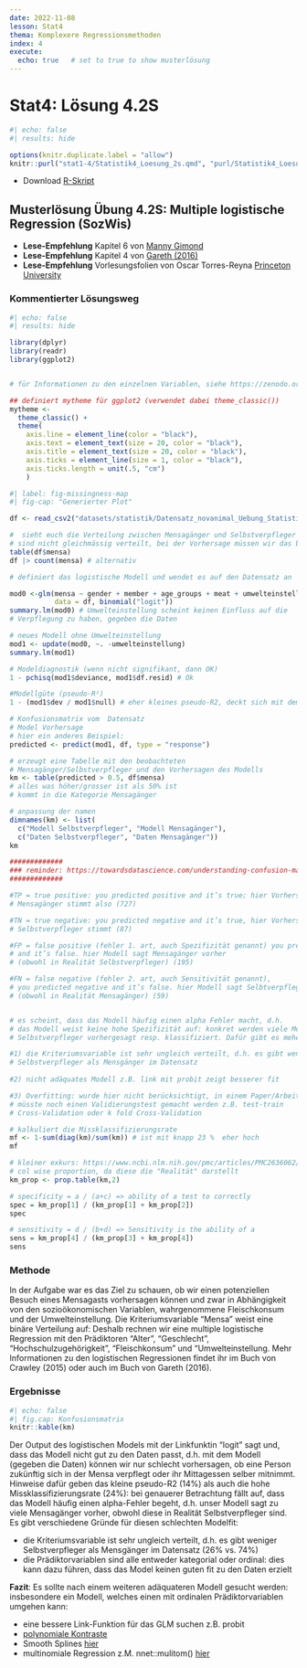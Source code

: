```yaml
---
date: 2022-11-08
lesson: Stat4
thema: Komplexere Regressionsmethoden
index: 4
execute: 
  echo: true   # set to true to show musterlösung
---
```


# Stat4: Lösung 4.2S


```r
#| echo: false
#| results: hide

options(knitr.duplicate.label = "allow")
knitr::purl("stat1-4/Statistik4_Loesung_2s.qmd", "purl/Statistik4_Loesung_2s.R", documentation = 0)


```



- Download [R-Skript](../purl/Statistik4_Loesung_2s.R) 

## Musterlösung Übung 4.2S: Multiple logistische Regression (SozWis)

- **Lese-Empfehlung** Kapitel 6 von [Manny Gimond]( https://mgimond.github.io/Stats-in-R/Logistic.html)
- **Lese-Empfehlung** Kapitel 4 von [Gareth (2016)](http://faculty.marshall.usc.edu/gareth-james/ISL/ISLR%20Seventh%20Printing.pdf)
- **Lese-Empfehlung** Vorlesungsfolien von Oscar Torres-Reyna [Princeton University](https://www.princeton.edu/~otorres/LogitR101.pdf)

### Kommentierter Lösungsweg
```r
#| echo: false
#| results: hide

library(dplyr)
library(readr)
library(ggplot2)


# für Informationen zu den einzelnen Variablen, siehe https://zenodo.org/record/3554884/files/2020_ZHAW_vonRickenbach_Variablen_cleaned_recoded_survey_dataset_anonym_NOVANIMAL.pdf?download=1

## definiert mytheme für ggplot2 (verwendet dabei theme_classic())
mytheme <- 
  theme_classic() + 
  theme(
    axis.line = element_line(color = "black"), 
    axis.text = element_text(size = 20, color = "black"), 
    axis.title = element_text(size = 20, color = "black"), 
    axis.ticks = element_line(size = 1, color = "black"), 
    axis.ticks.length = unit(.5, "cm")
    )
```

```r
#| label: fig-missingness-map
#| fig-cap: "Generierter Plot"

df <- read_csv2("datasets/statistik/Datensatz_novanimal_Uebung_Statistik4.2.csv")

#  sieht euch die Verteilung zwischen Mensagänger und Selbstverpfleger an
# sind nicht gleichmässig verteilt, bei der Vorhersage müssen wir das berücksichtigen
table(df$mensa) 
df |> count(mensa) # alternativ

# definiert das logistische Modell und wendet es auf den Datensatz an

mod0 <-glm(mensa ~ gender + member + age_groups + meat + umwelteinstellung, 
           data = df, binomial("logit"))
summary.lm(mod0) # Umwelteinstellung scheint keinen Einfluss auf die 
# Verpflegung zu haben, gegeben die Daten

# neues Modell ohne Umwelteinstellung
mod1 <- update(mod0, ~. -umwelteinstellung)
summary.lm(mod1)

# Modeldiagnostik (wenn nicht signifikant, dann OK)
1 - pchisq(mod1$deviance, mod1$df.resid) # Ok

#Modellgüte (pseudo-R²)
1 - (mod1$dev / mod1$null) # eher kleines pseudo-R2, deckt sich mit dem R-Squared aus dem obigen output summary.lm()

# Konfusionsmatrix vom  Datensatz
# Model Vorhersage
# hier ein anderes Beispiel: 
predicted <- predict(mod1, df, type = "response")

# erzeugt eine Tabelle mit den beobachteten
# Mensagänger/Selbstverpfleger und den Vorhersagen des Modells
km <- table(predicted > 0.5, df$mensa) 
# alles was höher/grosser ist als 50% ist 
# kommt in die Kategorie Mensagänger

# anpassung der namen
dimnames(km) <- list(
  c("Modell Selbstverpfleger", "Modell Mensagänger"),
  c("Daten Selbstverpfleger", "Daten Mensagänger"))
km

#############
### reminder: https://towardsdatascience.com/understanding-confusion-matrix-a9ad42dcfd62
#############

#TP = true positive: you predicted positive and it’s true; hier Vorhersage 
# Mensagänger stimmt also (727)

#TN = true negative: you predicted negative and it’s true, hier Vorhersage der 
# Selbstverpfleger stimmt (87)

#FP = false positive (fehler 1. art, auch Spezifizität genannt) you predicted 
# and it’s false. hier Modell sagt Mensagänger vorher 
# (obwohl in Realität Selbstverpfleger) (195)

#FN = false negative (fehler 2. art, auch Sensitivität genannt), 
# you predicted negative and it’s false. hier Modell sagt Selbtverpfleger vorher 
# (obwohl in Realität Mensagänger) (59)


# es scheint, dass das Modell häufig einen alpha Fehler macht, d.h.  
# das Modell weist keine hohe Spezifizität auf: konkret werden viele Mensagänger als 
# Selbstverpfleger vorhergesagt resp. klassifiziert. Dafür gibt es mehere Gründe: 

#1) die Kriteriumsvariable ist sehr ungleich verteilt, d.h. es gibt weniger
# Selbstverpfleger als Mensgänger im Datensatz 
 
#2) nicht adäquates Modell z.B. link mit probit zeigt besserer fit

#3) Overfitting: wurde hier nicht berücksichtigt, in einem Paper/Arbeit 
# müsste noch einen Validierungstest gemacht werden z.B. test-train 
# Cross-Validation oder k fold Cross-Validation 

# kalkuliert die Missklassifizierungsrate 
mf <- 1-sum(diag(km)/sum(km)) # ist mit knapp 23 %  eher hoch
mf

# kleiner exkurs: https://www.ncbi.nlm.nih.gov/pmc/articles/PMC2636062/
# col wise proportion, da diese die "Realität" darstellt
km_prop <- prop.table(km,2)

# specificity = a / (a+c) => ability of a test to correctly 
spec = km_prop[1] / (km_prop[1] + km_prop[2])
spec

# sensitivity = d / (b+d) => Sensitivity is the ability of a 
sens = km_prop[4] / (km_prop[3] + km_prop[4])
sens
```

### Methode

In der Aufgabe war es das Ziel zu schauen, ob wir einen potenziellen Besuch eines Mensagasts vorhersagen können und zwar in Abhängigkeit von den sozioökonomischen Variablen, wahrgenommene Fleischkonsum und der Umwelteinstellung. Die Kriteriumsvariable "Mensa" weist eine binäre Verteilung auf: Deshalb rechnen wir eine multiple logistische Regression mit den Prädiktoren “Alter”, “Geschlecht”, “Hochschulzugehörigkeit”, "Fleischkonsum" und "Umwelteinstellung. Mehr Informationen zu den logistischen Regressionen findet ihr im Buch von Crawley (2015) oder auch im Buch von Gareth (2016).

### Ergebnisse
```r

#| echo: false
#| fig.cap: Konfusionsmatrix
knitr::kable(km)
```

Der Output des logistischen Models mit der Linkfunktin "logit" sagt und, dass das Modell nicht gut zu den Daten passt, d.h. mit dem Modell (gegeben die Daten) können wir nur schlecht vorhersagen, ob eine Person zukünftig sich in der Mensa verpflegt oder ihr Mittagessen selber mitnimmt. Hinweise dafür geben das kleine pseudo-R2 (14%) als auch die hohe Missklassifizierungsrate (24%): bei genauerer Betrachtung fällt auf, dass das Modell häufig einen alpha-Fehler begeht, d.h. unser Modell sagt zu viele Mensagänger vorher, obwohl diese in Realität Selbstverpfleger sind. 
Es gibt verschiedene Gründe für diesen schlechten Modelfit:

* die Kriteriumsvariable ist sehr ungleich verteilt, d.h. es gibt weniger Selbstverpfleger als Mensgänger im Datensatz (26% vs. 74%)
* die Prädiktorvariablen sind alle entweder kategorial oder ordinal: dies kann dazu führen, dass das Model keinen guten fit zu den Daten erzielt 

**Fazit**: Es sollte nach einem weiteren adäquateren Modell gesucht werden: insbesondere ein Modell, welches einen mit ordinalen Prädiktorvariablen umgehen kann: 

- eine bessere Link-Funktion für das GLM suchen z.B. probit 
- [polynomiale Kontraste](https://stats.stackexchange.com/questions/195246/how-to-handle-ordinal-categorical-variable-as-independent-variable)
- Smooth Splines [hier](https://www.frontiersin.org/articles/10.3389/fams.2017.00015/full)
- multinomiale Regression z.M. nnet::mulitom() [hier](https://stats.idre.ucla.edu/r/dae/multinomial-logistic-regression/) 
